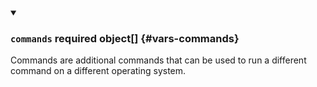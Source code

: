 


<details className="config-field" data-expandable="true" open>
<summary>

### `commands` <span className="config-field-required" data-required="false">required</span> <span className="config-field-type">object[]</span> <span className="config-field-default"></span> <span className="config-field-enum"></span> {#vars-commands}

Commands are additional commands that can be used to run a different command on a different operating system.

</summary>

<PartialCommandsreference />


</details>
